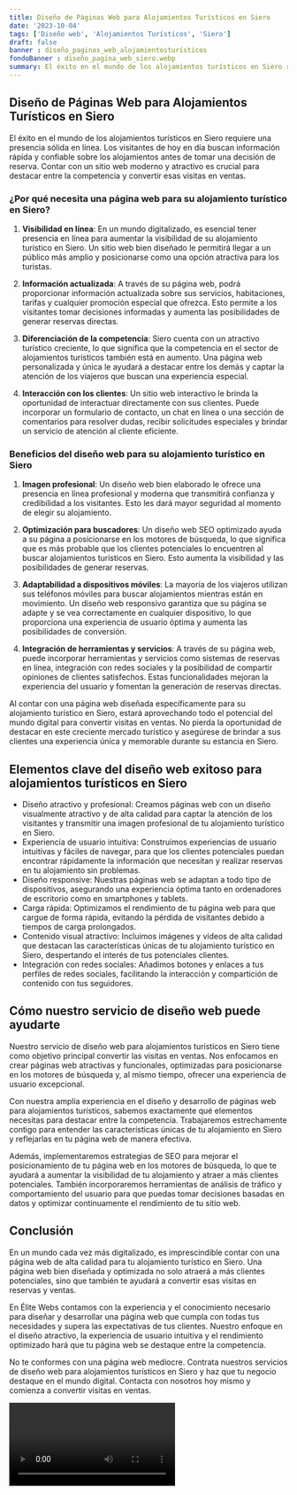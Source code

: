 ```yaml
---
title: Diseño de Páginas Web para Alojamientos Turísticos en Siero
date: '2023-10-04'
tags: ['Diseño web', 'Alojamientos Turísticos', 'Siero']
draft: false
banner : diseño_paginas_web_alojamientosturísticos
fondoBanner : diseño_pagina_web_siero.webp
summary: El éxito en el mundo de los alojamientos turísticos en Siero requiere una presencia sólida en línea. Los visitantes de hoy en día buscan información rápida y confiable sobre los alojamientos antes de tomar una decisión de reserva. Contar con un sitio web moderno y atractivo es crucial para destacar entre la competencia y convertir esas visitas en ventas.
---
```


## **Diseño de Páginas Web para Alojamientos Turísticos en Siero**

El éxito en el mundo de los alojamientos turísticos en Siero requiere una presencia sólida en línea. Los visitantes de hoy en día buscan información rápida y confiable sobre los alojamientos antes de tomar una decisión de reserva. Contar con un sitio web moderno y atractivo es crucial para destacar entre la competencia y convertir esas visitas en ventas.

### **¿Por qué necesita una página web para su alojamiento turístico en Siero?**

1. **Visibilidad en línea**: En un mundo digitalizado, es esencial tener presencia en línea para aumentar la visibilidad de su alojamiento turístico en Siero. Un sitio web bien diseñado le permitirá llegar a un público más amplio y posicionarse como una opción atractiva para los turistas.

2. **Información actualizada**: A través de su página web, podrá proporcionar información actualizada sobre sus servicios, habitaciones, tarifas y cualquier promoción especial que ofrezca. Esto permite a los visitantes tomar decisiones informadas y aumenta las posibilidades de generar reservas directas.

3. **Diferenciación de la competencia**: Siero cuenta con un atractivo turístico creciente, lo que significa que la competencia en el sector de alojamientos turísticos también está en aumento. Una página web personalizada y única le ayudará a destacar entre los demás y captar la atención de los viajeros que buscan una experiencia especial.

4. **Interacción con los clientes**: Un sitio web interactivo le brinda la oportunidad de interactuar directamente con sus clientes. Puede incorporar un formulario de contacto, un chat en línea o una sección de comentarios para resolver dudas, recibir solicitudes especiales y brindar un servicio de atención al cliente eficiente.

### **Beneficios del diseño web para su alojamiento turístico en Siero**

1. **Imagen profesional**: Un diseño web bien elaborado le ofrece una presencia en línea profesional y moderna que transmitirá confianza y credibilidad a los visitantes. Esto les dará mayor seguridad al momento de elegir su alojamiento.

2. **Optimización para buscadores**: Un diseño web SEO optimizado ayuda a su página a posicionarse en los motores de búsqueda, lo que significa que es más probable que los clientes potenciales lo encuentren al buscar alojamientos turísticos en Siero. Esto aumenta la visibilidad y las posibilidades de generar reservas.

3. **Adaptabilidad a dispositivos móviles**: La mayoría de los viajeros utilizan sus teléfonos móviles para buscar alojamientos mientras están en movimiento. Un diseño web responsivo garantiza que su página se adapte y se vea correctamente en cualquier dispositivo, lo que proporciona una experiencia de usuario óptima y aumenta las posibilidades de conversión.

4. **Integración de herramientas y servicios**: A través de su página web, puede incorporar herramientas y servicios como sistemas de reservas en línea, integración con redes sociales y la posibilidad de compartir opiniones de clientes satisfechos. Estas funcionalidades mejoran la experiencia del usuario y fomentan la generación de reservas directas.

Al contar con una página web diseñada específicamente para su alojamiento turístico en Siero, estará aprovechando todo el potencial del mundo digital para convertir visitas en ventas. No pierda la oportunidad de destacar en este creciente mercado turístico y asegúrese de brindar a sus clientes una experiencia única y memorable durante su estancia en Siero.

<GifSeo />

<Cta />

## Elementos clave del diseño web exitoso para alojamientos turísticos en Siero

- Diseño atractivo y profesional: Creamos páginas web con un diseño visualmente atractivo y de alta calidad para captar la atención de los visitantes y transmitir una imagen profesional de tu alojamiento turístico en Siero.
- Experiencia de usuario intuitiva: Construimos experiencias de usuario intuitivas y fáciles de navegar, para que los clientes potenciales puedan encontrar rápidamente la información que necesitan y realizar reservas en tu alojamiento sin problemas.
- Diseño responsive: Nuestras páginas web se adaptan a todo tipo de dispositivos, asegurando una experiencia óptima tanto en ordenadores de escritorio como en smartphones y tablets.
- Carga rápida: Optimizamos el rendimiento de tu página web para que cargue de forma rápida, evitando la pérdida de visitantes debido a tiempos de carga prolongados.
- Contenido visual atractivo: Incluimos imágenes y vídeos de alta calidad que destacan las características únicas de tu alojamiento turístico en Siero, despertando el interés de tus potenciales clientes.
- Integración con redes sociales: Añadimos botones y enlaces a tus perfiles de redes sociales, facilitando la interacción y compartición de contenido con tus seguidores.

## Cómo nuestro servicio de diseño web puede ayudarte

Nuestro servicio de diseño web para alojamientos turísticos en Siero tiene como objetivo principal convertir las visitas en ventas. Nos enfocamos en crear páginas web atractivas y funcionales, optimizadas para posicionarse en los motores de búsqueda y, al mismo tiempo, ofrecer una experiencia de usuario excepcional. 

Con nuestra amplia experiencia en el diseño y desarrollo de páginas web para alojamientos turísticos, sabemos exactamente qué elementos necesitas para destacar entre la competencia. Trabajaremos estrechamente contigo para entender las características únicas de tu alojamiento en Siero y reflejarlas en tu página web de manera efectiva.

Además, implementaremos estrategias de SEO para mejorar el posicionamiento de tu página web en los motores de búsqueda, lo que te ayudará a aumentar la visibilidad de tu alojamiento y atraer a más clientes potenciales. También incorporaremos herramientas de análisis de tráfico y comportamiento del usuario para que puedas tomar decisiones basadas en datos y optimizar continuamente el rendimiento de tu sitio web.

## Conclusión

En un mundo cada vez más digitalizado, es imprescindible contar con una página web de alta calidad para tu alojamiento turístico en Siero. Una página web bien diseñada y optimizada no solo atraerá a más clientes potenciales, sino que también te ayudará a convertir esas visitas en reservas y ventas.

En Élite Webs contamos con la experiencia y el conocimiento necesario para diseñar y desarrollar una página web que cumpla con todas tus necesidades y supera las expectativas de tus clientes. Nuestro enfoque en el diseño atractivo, la experiencia de usuario intuitiva y el rendimiento optimizado hará que tu página web se destaque entre la competencia.

No te conformes con una página web mediocre. Contrata nuestros servicios de diseño web para alojamientos turísticos en Siero y haz que tu negocio destaque en el mundo digital. Contacta con nosotros hoy mismo y comienza a convertir visitas en ventas.

<Video />

<CtaBot job='Alojamientos Turísticos' city='Siero'/>

<Gmaps query='Siero+españa+maps' />